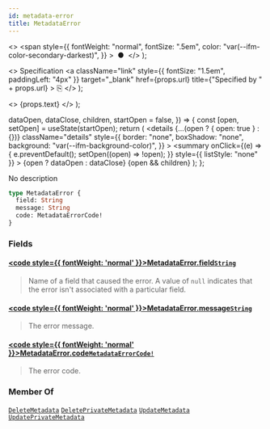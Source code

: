```yaml
---
id: metadata-error
title: MetadataError
---
```


  <>
    <span
      style={{
        fontWeight: "normal",
        fontSize: ".5em",
        color: "var(--ifm-color-secondary-darkest)",
      }}
    >
      &nbsp;●&nbsp;
    </span>
  </>
);

  <>
    Specification
    <a
      className="link"
      style={{ fontSize: "1.5em", paddingLeft: "4px" }}
      target="\_blank"
      href={props.url}
      title={"Specified by " + props.url}
    >
      ⎘
    </a>
  </>
);

  <>
    <span className={props.class}>{props.text}</span>
  </>
);


  dataOpen,
  dataClose,
  children,
  startOpen = false,
}) => {
  const [open, setOpen] = useState(startOpen);
  return (
    <details
      {...(open ? { open: true } : {})}
      className="details"
      style={{
        border: "none",
        boxShadow: "none",
        background: "var(--ifm-background-color)",
      }}
    >
      <summary
        onClick={(e) => {
          e.preventDefault();
          setOpen((open) => !open);
        }}
        style={{ listStyle: "none" }}
      >
        {open ? dataOpen : dataClose}
      </summary>
      {open && children}
    </details>
  );
};

No description

```graphql
type MetadataError {
  field: String
  message: String
  code: MetadataErrorCode!
}
```

### Fields

#### [<code style={{ fontWeight: 'normal' }}>MetadataError.<b>field</b></code>](#)<Bullet />[`String`](../../../api-reference/miscellaneous/scalars/string) <Badge class="badge badge--secondary" text="scalar"/> <Badge class="badge badge--secondary" text="miscellaneous"/>

> Name of a field that caused the error. A value of `null` indicates that the error isn't associated with a particular field.

#### [<code style={{ fontWeight: 'normal' }}>MetadataError.<b>message</b></code>](#)<Bullet />[`String`](../../../api-reference/miscellaneous/scalars/string) <Badge class="badge badge--secondary" text="scalar"/> <Badge class="badge badge--secondary" text="miscellaneous"/>

> The error message.

#### [<code style={{ fontWeight: 'normal' }}>MetadataError.<b>code</b></code>](#)<Bullet />[`MetadataErrorCode!`](../../../api-reference/miscellaneous/enums/metadata-error-code) <Badge class="badge badge--secondary" text="non-null"/> <Badge class="badge badge--secondary" text="enum"/> <Badge class="badge badge--secondary" text="miscellaneous"/>

> The error code.

### Member Of

[`DeleteMetadata`](../../../api-reference/miscellaneous/objects/delete-metadata) <Badge class="badge badge--secondary" text="object"/><Bullet />[`DeletePrivateMetadata`](../../../api-reference/miscellaneous/objects/delete-private-metadata) <Badge class="badge badge--secondary" text="object"/><Bullet />[`UpdateMetadata`](../../../api-reference/miscellaneous/objects/update-metadata) <Badge class="badge badge--secondary" text="object"/><Bullet />[`UpdatePrivateMetadata`](../../../api-reference/miscellaneous/objects/update-private-metadata) <Badge class="badge badge--secondary" text="object"/>
